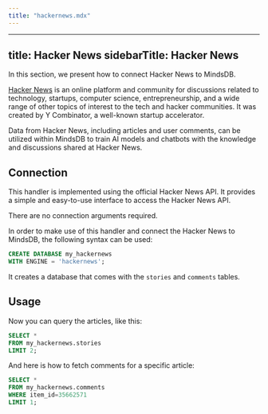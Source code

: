 ```yaml
---
title: "hackernews.mdx"
---
```


---
title: Hacker News
sidebarTitle: Hacker News
---

In this section, we present how to connect Hacker News to MindsDB.

[Hacker News](https://news.ycombinator.com/) is an online platform and community for discussions related to technology, startups, computer science, entrepreneurship, and a wide range of other topics of interest to the tech and hacker communities. It was created by Y Combinator, a well-known startup accelerator.

Data from Hacker News, including articles and user comments, can be utilized within MindsDB to train AI models and chatbots with the knowledge and discussions shared at Hacker News.

## Connection

This handler is implemented using the official Hacker News API. It provides a simple and easy-to-use interface to access the Hacker News API.

There are no connection arguments required.

In order to make use of this handler and connect the Hacker News to MindsDB, the following syntax can be used:

```sql
CREATE DATABASE my_hackernews
WITH ENGINE = 'hackernews';
```

It creates a database that comes with the `stories` and `comments` tables.

## Usage

Now you can query the articles, like this:

```sql
SELECT *
FROM my_hackernews.stories
LIMIT 2;
```

And here is how to fetch comments for a specific article:

```sql
SELECT *
FROM my_hackernews.comments
WHERE item_id=35662571
LIMIT 1;
```
